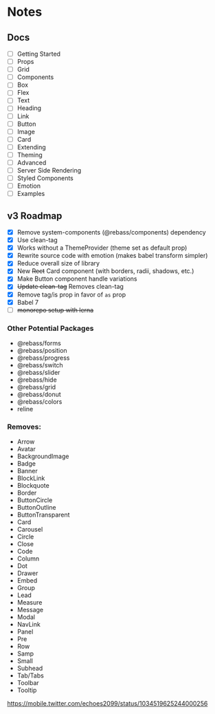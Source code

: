
# Notes

## Docs

- [ ] Getting Started
- [ ] Props
- [ ] Grid
- [ ] Components
- [ ] Box
- [ ] Flex
- [ ] Text
- [ ] Heading
- [ ] Link
- [ ] Button
- [ ] Image
- [ ] Card
- [ ] Extending
- [ ] Theming
- [ ] Advanced
- [ ] Server Side Rendering
- [ ] Styled Components
- [ ] Emotion
- [ ] Examples

## v3 Roadmap

- [x] Remove system-components (@rebass/components) dependency
- [x] Use clean-tag
- [x] Works without a ThemeProvider (theme set as default prop)
- [x] Rewrite source code with emotion (makes babel transform simpler)
- [x] Reduce overall size of library
- [x] New ~~Rect~~ Card component (with borders, radii, shadows, etc.)
- [x] Make Button component handle variations
- [x] ~~Update clean-tag~~ Removes clean-tag
- [x] Remove tag/is prop in favor of `as` prop
- [x] Babel 7
- [ ] ~~monorepo setup with lerna~~

### Other Potential Packages

- @rebass/forms
- @rebass/position
- @rebass/progress
- @rebass/switch
- @rebass/slider
- @rebass/hide
- @rebass/grid
- @rebass/donut
- @rebass/colors
- reline


### Removes:

- Arrow
- Avatar
- BackgroundImage
- Badge
- Banner
- BlockLink
- Blockquote
- Border
- ButtonCircle
- ButtonOutline
- ButtonTransparent
- Card
- Carousel
- Circle
- Close
- Code
- Column
- Dot
- Drawer
- Embed
- Group
- Lead
- Measure
- Message
- Modal
- NavLink
- Panel
- Pre
- Row
- Samp
- Small
- Subhead
- Tab/Tabs
- Toolbar
- Tooltip

https://mobile.twitter.com/echoes2099/status/1034519625244000256
